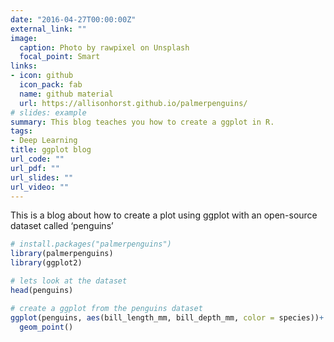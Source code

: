 ```yaml
---
date: "2016-04-27T00:00:00Z"
external_link: ""
image:
  caption: Photo by rawpixel on Unsplash
  focal_point: Smart
links:
- icon: github
  icon_pack: fab
  name: github material
  url: https://allisonhorst.github.io/palmerpenguins/
# slides: example
summary: This blog teaches you how to create a ggplot in R.
tags:
- Deep Learning
title: ggplot blog 
url_code: ""
url_pdf: ""
url_slides: ""
url_video: ""
---
```


This is a blog about how to create a plot using ggplot with an open-source dataset called 'penguins'

```r
# install.packages("palmerpenguins")
library(palmerpenguins)
library(ggplot2)

# lets look at the dataset 
head(penguins)

# create a ggplot from the penguins dataset
ggplot(penguins, aes(bill_length_mm, bill_depth_mm, color = species))+
  geom_point()

```


